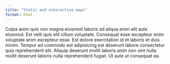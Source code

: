 ```yaml
---
title: "Static and interactive maps"
format: html
---
```


Culpa anim quis non magna eiusmod laboris ad aliqua enim elit aute eiusmod. Est velit quis elit cillum voluptate. Consequat esse excepteur enim voluptate anim excepteur esse. Est dolore exercitation id et laboris et duis minim. Tempor ad commodo est adipisicing est deserunt labore consectetur quis reprehenderit elit. Aliquip deserunt mollit laboris anim non sint nulla mollit deserunt laboris nulla reprehenderit fugiat. Ut aute ut consequat ea.